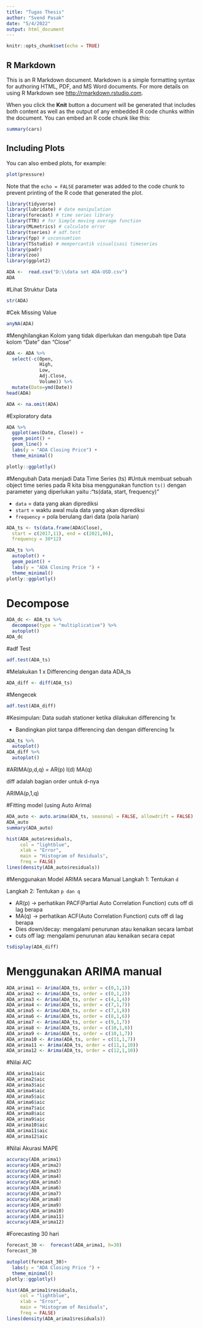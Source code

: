 ---
title: "Tugas Thesis"
author: "Svend Pasak"
date: "5/4/2022"
output: html_document
---

```{r setup, include=FALSE}
knitr::opts_chunk$set(echo = TRUE)
```

## R Markdown

This is an R Markdown document. Markdown is a simple formatting syntax for authoring HTML, PDF, and MS Word documents. For more details on using R Markdown see <http://rmarkdown.rstudio.com>.

When you click the **Knit** button a document will be generated that includes both content as well as the output of any embedded R code chunks within the document. You can embed an R code chunk like this:

```{r cars}
summary(cars)
```

## Including Plots

You can also embed plots, for example:

```{r pressure, echo=FALSE}
plot(pressure)
```

Note that the `echo = FALSE` parameter was added to the code chunk to prevent printing of the R code that generated the plot.


```{r}
library(tidyverse) 
library(lubridate) # date manipulation
library(forecast) # time series library
library(TTR) # for Simple moving average function
library(MLmetrics) # calculate error
library(tseries) # adf.test
library(fpp) # usconsumtion
library(TSstudio) # mempercantik visualisasi timeseries
library(padr)
library(zoo)
library(ggplot2)
```

```{r}
ADA <-  read.csv("D:\\data set ADA-USD.csv")
ADA
```

#Lihat Struktur Data
```{r}
str(ADA)
```

#Cek Missing Value
```{r}
anyNA(ADA)
```

#Menghilangkan Kolom yang tidak diperlukan dan mengubah tipe Data kolom "Date" dan "Close"
```{r}
ADA <- ADA %>%
  select(-c(Open,
            High,
            Low,
            Adj.Close,
            Volume)) %>% 
  mutate(Date=ymd(Date))
head(ADA)
```


```{r}
ADA <- na.omit(ADA)
```

#Exploratory data
```{r}
ADA %>% 
  ggplot(aes(Date, Close)) +
  geom_point() +
  geom_line() +
  labs(y = "ADA Closing Price") +
  theme_minimal()

plotly::ggplotly()
```

#Mengubah Data menjadi Data Time Series (ts)
#Untuk membuat sebuah object time series pada R kita bisa menggunakan function `ts()` dengan parameter yang diperlukan yaitu :"ts(data, start, frequency)"

* `data`  = data yang akan diprediksi
* `start` = waktu awal mula data yang akan diprediksi
* `frequency` = pola berulang dari data (pola harian)
```{r}
ADA_ts <- ts(data.frame(ADA$Close), 
  start = c(2017,11), end = c(2021,06),
  frequency = 30*12)
```


```{r}
ADA_ts %>% 
  autoplot() +
  geom_point() +
  labs(y = "ADA Closing Price ") +
  theme_minimal()
plotly::ggplotly()
```

# Decompose
```{r}
ADA_dc <- ADA_ts %>% 
  decompose(type = "multiplicative") %>% 
  autoplot()
ADA_dc
```

#adf Test
```{r}
adf.test(ADA_ts)
```

#Melakukan 1 x Differencing dengan data ADA_ts
```{r}
ADA_diff <- diff(ADA_ts)
```

#Mengecek 
```{r}
adf.test(ADA_diff)
```

#Kesimpulan:
Data sudah stationer ketika dilakukan differencing 1x

* Bandingkan plot tanpa differencing dan dengan differencing 1x
```{r}
ADA_ts %>% 
  autoplot()
ADA_diff %>% 
  autoplot()
```

#ARIMA(p,d,q) = AR(p) I(d) MA(q)

diff adalah bagian order untuk d-nya

ARIMA(p,1,q)

#Fitting model (using Auto Arima)
```{r}
ADA_auto <- auto.arima(ADA_ts, seasonal = FALSE, allowdrift = FALSE)
ADA_auto
summary(ADA_auto)
```


```{r}
hist(ADA_auto$residuals,
     col = "lightblue",
     xlab = "Error",
     main = "Histogram of Residuals",
     freq = FALSE)
lines(density(ADA_auto$residuals))
```


#Menggunakan Model ARIMA secara Manual
Langkah 1: Tentukan `d`

Langkah 2: Tentukan `p dan q`

- AR(p) -> perhatikan PACF(Partial Auto Correlation Function) cuts off di lag berapa
- MA(q) -> perhatikan ACF(Auto Correlation Function) cuts off di lag berapa
- Dies down/decay: mengalami penurunan atau kenaikan secara lambat
- cuts off lag: mengalami penurunan atau kenaikan secara cepat
```{r}
tsdisplay(ADA_diff)
```

# Menggunakan ARIMA manual
```{r}
ADA_arima1 <- Arima(ADA_ts, order = c(0,1,1))
ADA_arima2 <- Arima(ADA_ts, order = c(0,1,2))
ADA_arima3 <- Arima(ADA_ts, order = c(4,1,4))
ADA_arima4 <- Arima(ADA_ts, order = c(7,1,7))
ADA_arima5 <- Arima(ADA_ts, order = c(7,1,8)) 
ADA_arima6 <- Arima(ADA_ts, order = c(8,1,6))
ADA_arima7 <- Arima(ADA_ts, order = c(9,1,7))
ADA_arima8 <- Arima(ADA_ts, order = c(10,1,6))
ADA_arima9 <- Arima(ADA_ts, order = c(10,1,7)) 
ADA_arima10 <- Arima(ADA_ts, order = c(11,1,7))
ADA_arima11 <- Arima(ADA_ts, order = c(11,1,10))
ADA_arima12 <- Arima(ADA_ts, order = c(12,1,10))
```

#Nilai AIC
```{r}
ADA_arima1$aic
ADA_arima2$aic
ADA_arima3$aic
ADA_arima4$aic
ADA_arima5$aic
ADA_arima6$aic
ADA_arima7$aic
ADA_arima8$aic
ADA_arima9$aic
ADA_arima10$aic
ADA_arima11$aic
ADA_arima12$aic
```

#Nilai Akurasi MAPE
```{r}
accuracy(ADA_arima1)
accuracy(ADA_arima2)
accuracy(ADA_arima3)
accuracy(ADA_arima4)
accuracy(ADA_arima5)
accuracy(ADA_arima6)
accuracy(ADA_arima7)
accuracy(ADA_arima8)
accuracy(ADA_arima9)
accuracy(ADA_arima10)
accuracy(ADA_arima11)
accuracy(ADA_arima12)
```

#Forecasting 30 hari
```{r}
forecast_30 <-  forecast(ADA_arima1, h=30)
forecast_30
```


```{r}
autoplot(forecast_30)+
  labs(y = "ADA Closing Price ") +
  theme_minimal()
plotly::ggplotly()
```


```{r}
hist(ADA_arima1$residuals,
     col = "lightblue",
     xlab = "Error",
     main = "Histogram of Residuals",
     freq = FALSE)
lines(density(ADA_arima1$residuals))
```













